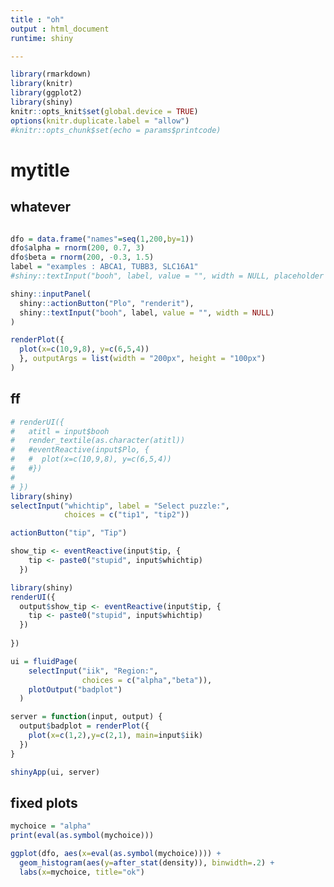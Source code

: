 ```yaml
---
title : "oh"
output : html_document
runtime: shiny

---
```


```r
library(rmarkdown)
library(knitr)
library(ggplot2)
library(shiny)
knitr::opts_knit$set(global.device = TRUE)
options(knitr.duplicate.label = "allow")
#knitr::opts_chunk$set(echo = params$printcode)
```
# mytitle {.tabset}
## whatever



```r


```



```r

dfo = data.frame("names"=seq(1,200,by=1))
dfo$alpha = rnorm(200, 0.7, 3)
dfo$beta = rnorm(200, -0.3, 1.5)
label = "examples : ABCA1, TUBB3, SLC16A1"
#shiny::textInput("booh", label, value = "", width = NULL, placeholder = NULL)

shiny::inputPanel(
  shiny::actionButton("Plo", "renderit"),
  shiny::textInput("booh", label, value = "", width = NULL)
)

```



```r
renderPlot({
  plot(x=c(10,9,8), y=c(6,5,4))
  }, outputArgs = list(width = "200px", height = "100px")
)

```

## ff
```r
# renderUI({
#   atitl = input$booh
#   render_textile(as.character(atitl))
#   #eventReactive(input$Plo, {
#   #  plot(x=c(10,9,8), y=c(6,5,4))
#   #})
#   
# })
library(shiny)
selectInput("whichtip", label = "Select puzzle:",
            choices = c("tip1", "tip2"))

actionButton("tip", "Tip")

show_tip <- eventReactive(input$tip, {
    tip <- paste0("stupid", input$whichtip)
  })


```

```r
library(shiny)
renderUI({
  output$show_tip <- eventReactive(input$tip, {
    tip <- paste0("stupid", input$whichtip)
  })
  
})
```

```r
ui = fluidPage(
    selectInput("iik", "Region:",
                choices = c("alpha","beta")),
    plotOutput("badplot")
  )

server = function(input, output) {
  output$badplot = renderPlot({
    plot(x=c(1,2),y=c(2,1), main=input$iik)
  })
}

shinyApp(ui, server)

```




## fixed plots
```r
mychoice = "alpha"
print(eval(as.symbol(mychoice)))

ggplot(dfo, aes(x=eval(as.symbol(mychoice)))) + 
  geom_histogram(aes(y=after_stat(density)), binwidth=.2) +
  labs(x=mychoice, title="ok")


```